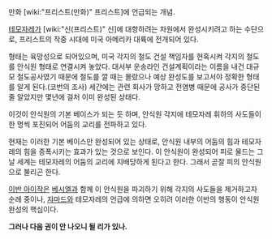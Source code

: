 만화 [wiki:"프리스트(만화)" 프리스트]에 언급되는 개념. 

[[테모자레]]가 [wiki:"신(프리스트)" 신]에 대항하려는 차원에서 완성시키려고 하는 수단으로, 프리스트의 작중 시대에 미국 아메리카 대륙에 전개되어 있다.

형태는 육망성으로 되어있으며, 미국 각지의 철도 건설 책임자를 현혹시켜 각지의 철도를 안식원 형태로 연결시켜 놓았다. 대서부 운송라인 건설계획이라는 이름을 내건 대규모 철도공사였기 때문에 철도를 깔 때는 몰랐으나 예상 완성도를 보고서야 정확한 형태를 알게 된다.(코번의 조사) 세간에는 관련 회사가 망하고 전염병 때문에 공사가 중단된 줄 알았지만 몇년에 걸처 이미 완성된 상태다.

이것이 안식원의 기본 베이스가 되는 듯 하며, 안식원 각지에 테모자레 휘하의 사도들이 한 명씩 포진되어 어둠의 교리를 전파하고 있다.

현재는 이러한 기본 베이스만 완성되어 있는 상태로, 안식원 내부의 어둠의 힘과 테모자레의 힘을 증폭시키는 효과가 있는 것으로 보인다. 이 안식원이 완성되어 피로 물드는 그 날 세계는 테모자레의 어둠의 교리에 지배당하게 된다고 한다. 그래서 곧잘 피의 안식원으로 불리곤 한다.

[[이반 아이작]]은 [[베시엘]]과 함께 이 안식원을 파괴하기 위해 각지의 사도들을 제거하고자 순례 중이나, [[쟈마드]]와 테모자레의 언급에 의하면 오히려 이러한 이반의 행동이 안식원 완성의 핵심이다.

'''그러나 다음 권이 안 나오니 될 리가 있나.''' 
